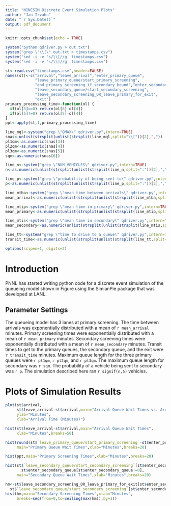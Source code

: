 ```yaml
---
title: "NINESIM Discrete Event Simulation Plots"
author: "Jan Irvahn"
date: "`r Sys.Date()`"
output: pdf_document
---
```


```r
knitr::opts_chunk$set(echo = TRUE)
```

```r
system("python qdriver.py > out.txt")
system("grep \"\\[\" out.txt > timestamps.csv")
system("sed -i -e 's/\\[//g' timestamps.csv") 
system("sed -i -e 's/\\]//g' timestamps.csv")

st<-read.csv("timestamps.csv",header=FALSE)
names(st)<-c("arrival","leave_arrival","enter_primary_queue",
             "leave_primary_queue/start_primary_screening",
             "end_primary_screening_if_secondary_bound","enter_secondary_queue",
             "leave_secondary_queue/start_secondary_screening",
             "leave_secondary_screening_OR_leave_primary_for_exit",
             "exit")
primary_processing_time<-function(ol) {
  if(ol[5]==0) return(ol[8]-ol[4])
  if(ol[5]!=0) return(ol[5]-ol[4])
}
ppt<-apply(st,1,primary_processing_time)

line_mql<-system("grep \"QMAX\" qdriver.py",intern=TRUE)
snas<-unlist(strsplit(unlist(strsplit(line_mql,split="\\["))[2],","))
pl1qm<-as.numeric(snas[3])
pl2qm<-as.numeric(snas[4])
pl3qm<-as.numeric(snas[5])
sqm<-as.numeric(snas[6])

line_n<-system("grep \"NUM_VEHICLES\" qdriver.py",intern=TRUE)
n<-as.numeric(unlist(strsplit(unlist(strsplit(line_n,split=":"))[2],","))[1])

line_p<-system("grep \"probability of being sent to\" qdriver.py",intern=TRUE)
p<-as.numeric(unlist(strsplit(unlist(strsplit(line_p,split=":"))[2],","))[1])

line_mtba<-system("grep \"mean time between arrivals\" qdriver.py",intern=TRUE)
mean_arrival<-as.numeric(unlist(strsplit(unlist(strsplit(line_mtba,split=":"))[2],","))[1])

line_mtip<-system("grep \"mean time in primary\" qdriver.py",intern=TRUE)
mean_primary<-as.numeric(unlist(strsplit(unlist(strsplit(line_mtip,split=":"))[2],","))[1])

line_mtis<-system("grep \"mean time in secondary\" qdriver.py",intern=TRUE)
mean_secondary<-as.numeric(unlist(strsplit(unlist(strsplit(line_mtis,split=":"))[2],","))[1])

line_tt<-system("grep \"time to drive to a queue\" qdriver.py",intern=TRUE)
transit_time<-as.numeric(unlist(strsplit(unlist(strsplit(line_tt,split=":"))[2],"#"))[1])

options(scipen=1, digits=2)
```

# Introduction

PNNL has started writing python code for a discrete event simulation of the queueing model shown in Figure \ref{EG} using the SimianPie package that was developed at LANL. 

## Parameter Settings

The queueing model has 3 lanes at primary screening. The time between arrivals was exponentially distributed with a mean of `r mean_arrival` minutes. Primary screening times were exponentially distributed with a mean of `r mean_primary` minutes. Secondary screening times were exponentially distributed with a mean of `r mean_secondary` minutes. Transit times to get to the primary queues, the secondary queue, and the exit were `r transit_time` minutes. Maximum queue length for the three primary queues were `r pl1qm`, `r pl2qm`, and `r pl3qm`. The maximum queue length for secondary was `r sqm`. The probability of a vehicle being sent to secondary was `r p`.  The simulation described here ran `r signif(n,5)` vehicles. 

\begin{figure}[!h]
\includegraphics{eventgraph.pdf}
\caption{Event graph for NINESIM queueing work. \label{EG}}
\end{figure}

\clearpage

# Plots of Simulation Results

```r
plot(st$arrival,
     st$leave_arrival-st$arrival,main="Arrival Queue Wait Times vs. Arrival Time",
     ylab="Minutes",
     xlab="Arrival Time (Minutes)")
```

```r
hist(st$leave_arrival-st$arrival,main="Arrival Queue Wait Times",
     xlab="Minutes",breaks=50)
```

```r
hist(round(st$`leave_primary_queue/start_primary_screening`-st$enter_primary_queue,10),
     main="Primary Queue Wait Times",xlab="Minutes",breaks=20)
```

```r
hist(ppt,main="Primary Screening Times",xlab="Minutes",breaks=20)
```

```r
hist(st$`leave_secondary_queue/start_secondary_screening`[st$enter_secondary_queue!=0]-
       st$enter_secondary_queue[st$enter_secondary_queue!=0],
     main="Secondary Queue Wait Times",xlab="Minutes",breaks=20)
```

```r
hm<-st$leave_secondary_screening_OR_leave_primary_for_exit[st$enter_secondary_queue!=0]-
  st$`leave_secondary_queue/start_secondary_screening`[st$enter_secondary_queue!=0]
hist(hm,main="Secondary Screening Times",xlab="Minutes",
     breaks=seq(from=0,to=ceiling(max(hm)),by=1))
```